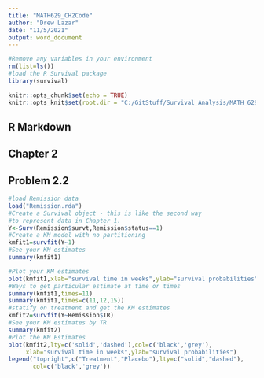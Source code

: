 ```yaml
---
title: "MATH629_CH2Code"
author: "Drew Lazar"
date: "11/5/2021"
output: word_document
---
```


```r
#Remove any variables in your environment 
rm(list=ls())
#load the R Survival package 
library(survival)
```


```r
knitr::opts_chunk$set(echo = TRUE)
knitr::opts_knit$set(root.dir = "C:/GitStuff/Survival_Analysis/MATH_629/Data")
```
## R Markdown



## Chapter 2
## Problem 2.2 
```r
#load Remission data 
load("Remission.rda")
#Create a Survival object - this is like the second way 
#to represent data in Chapter 1. 
Y<-Surv(Remission$survt,Remission$status==1)
#Create a KM model with no partitioning 
kmfit1=survfit(Y~1)
#See your KM estimates  
summary(kmfit1)
```

```r
#Plot your KM estimates
plot(kmfit1,xlab="survival time in weeks",ylab="survival probabilities")
#Ways to get particular estimate at time or times
summary(kmfit1,times=11)
summary(kmfit1,times=c(11,12,15))
#statify on treatment and get the KM estimates 
kmfit2=survfit(Y~Remission$TR)
#See your KM estimates by TR
summary(kmfit2)
#Plot the KM Estimates 
plot(kmfit2,lty=c('solid','dashed'),col=c('black','grey'),
     xlab="survival time in weeks",ylab="survival probabilities")
legend("topright",c("Treatment","Placebo"),lty=c("solid","dashed"),
       col=c('black','grey'))
```